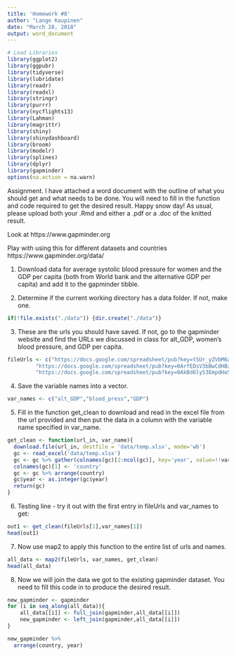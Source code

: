 ---
title: 'Homework #8'
author: "Lange Kaupinen"
date: "March 28, 2018"
output: word_document
---

```{r, include=FALSE, warning=FALSE}
# Load Libraries
library(ggplot2)
library(ggpubr)
library(tidyverse)
library(lubridate)
library(readr)
library(readxl)
library(stringr)
library(purrr)
library(nycflights13)
library(Lahman)
library(magrittr)
library(shiny)
library(shinydashboard)
library(broom)
library(modelr)
library(splines)
library(dplyr)
library(gapminder)
options(na.action = na.warn)
```

Assignment. I have attached a word document with the outline of what you should get and what needs to be done. You will need to fill in the function and code required to get the desired result. Happy snow day! As usual, please upload both your .Rmd and either a .pdf or a .doc of the knitted result.

Look at https://www.gapminder.org

Play with using this for different datasets and countries https://www.gapminder.org/data/

1. Download data for average systolic blood pressure for women and the GDP per capita (both from World bank and the alternative GDP per capita) and add it to the gapminder tibble.

2. Determine if the current working directory has a data folder.  If not, make one.

```{r, warning=FALSE}
if(!file.exists("./data")) {dir.create("./data")}
```

3. These are the urls you should have saved.  If not, go to the gapminder website and find the URLs we discussed in class for alt_GDP, women's blood pressure, and GDP per capita.  

```{r, warning=FALSE}
fileUrls <- c("https://docs.google.com/spreadsheet/pub?key=tSUr_yZVbM6a3AGJEq_Z2Pw&output=xlsx",
         "https://docs.google.com/spreadsheet/pub?key=0ArfEDsV3bBwCdHBzUVVSMDlTX1ZCUnNJQ3ZFdkFXVFE&output=xlsx",
         "https://docs.google.com/spreadsheet/pub?key=0AkBd6lyS3EmpdHo5S0J6ekhVOF9QaVhod05QSGV4T3c&output=xlsx")
```

4. Save the variable names into a vector.  

```{r, warning=FALSE}
var_names <- c("alt_GDP","blood_press","GDP")
```

5. Fill in the function get_clean to download and read in the excel file from the url provided and then put the data in a column with the variable name specified in var_name.  

```{r, warning=FALSE}
get_clean <- function(url_in, var_name){
  download.file(url_in, destfile = 'data/temp.xlsx', mode='wb')
  gc <- read_excel('data/temp.xlsx')
  gc <- gc %>% gather(colnames(gc)[2:ncol(gc)], key='year', value=!!var_name,na.rm = T)
  colnames(gc)[1] <- 'country'
  gc <- gc %>% arrange(country)
  gc$year <- as.integer(gc$year)
  return(gc)
}
```

6. Testing line - try it out with the first entry in fileUrls and var_names to get:  

```{r, warning=FALSE}
out1 <- get_clean(fileUrls[1],var_names[1])
head(out1)
```

7. Now use map2 to apply this function to the entire list of urls and names.  

```{r, warning=FALSE}
all_data <- map2(fileUrls, var_names, get_clean)
head(all_data)
```

8. Now we will join the data we got to the existing gapminder dataset.  You need to fill this code in to produce the desired result.  

```{r, warning=FALSE}
new_gapminder <- gapminder
for (i in seq_along(all_data)){
    all_data[[i]] <- full_join(gapminder,all_data[[i]])
    new_gapminder <- left_join(gapminder,all_data[[i]])
}

new_gapminder %>%
  arrange(country, year)
```